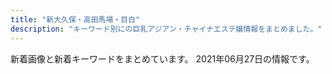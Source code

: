 ```yaml
---
title: "新大久保・高田馬場・目白"
description: "キーワード別にの巨乳アジアン・チャイナエステ嬢情報をまとめました。"
---
```


新着画像と新着キーワードをまとめています。
2021年06月27日の情報です。

<DmmAffiliateIns />
<KeywordTable
  shops={
    [
    {
        "url": "https://est-hana.com/",
        "station": "JR\u5927\u4e45\u4fdd\u99c5\u5317\u53e3",
        "name": "\u82b1",
        "keywords": {
            "\u30c0\u30a4\u30ca\u30de\u30a4\u30c8": 1,
            "C": 39,
            "G": 1,
            "E": 3
        },
        "img_links": [
            "https://est-hana.com/img/material/massap3.jpg",
            "https://est-hana.com/img/girl/thumb/s88_1.jpg",
            "https://est-hana.com/img/girl/main/s86_1.jpg",
            "https://est-hana.com/img/girl/pickup/pickup20191208191053.jpg",
            "https://est-hana.com/img/girl/main/smain197153ce52e0264e81a8a42e5d3c84dd833e.jpg",
            "https://est-hana.com/img/girl/list/slist191ec56c0d5cc68365ea11e2e52a40272d8.jpg",
            "https://est-hana.com/img/material/detailwaku.png",
            "https://est-hana.com/img/material/massap1.jpg",
            "https://est-hana.com/img/girl/thumb/smain1912da4fa2da2e801312734721e1a44d8e19.jpg",
            "https://est-hana.com/img/girl/list/s88_list.jpg",
            "https://est-hana.com/img/girl/list/slist8365230fc40840a020ba3ed47600db4b4a.jpg",
            "https://est-hana.com/img/girl/list/sface8365230fc40840a020ba3ed47600db4b4a.jpg",
            "https://est-hana.com/img/girl/thumb/smain110138adcf1cf026681bfa9a408199a21890.jpg",
            "https://est-hana.com/img/material/systme_t1.png",
            "https://est-hana.com/img/girl/main/s173_1.jpg",
            "https://est-hana.com/img/girl/pickup/pickup20190121202926.jpg",
            "https://est-hana.com/img/material/gm6_rollout.png",
            "https://est-hana.com/img/girl/list/s173_face.jpg",
            "https://est-hana.com/img/material/sys_option.png",
            "https://est-hana.com/img/girl/list/sface201dc74ab8dea78d771771d5fda7bccc989.jpg",
            "https://est-hana.com/img/girl/thumb/smain1891e9ae2d8752cd8b9474ebd62df9909f9b.jpg",
            "https://est-hana.com/img/girl/list/s77_list.jpg",
            "https://est-hana.com/img/material/sys_course1_rev2.png",
            "https://est-hana.com/img/girl/list/s139_face.jpg",
            "https://est-hana.com/img/material/top_t4.png",
            "https://est-hana.com/img/girl/pickup/topgirl20180908131653.png",
            "https://est-hana.com/img/material/top_t2_img_rev2.jpg",
            "https://est-hana.com/img/material/massap2.jpg",
            "https://est-hana.com/img/girl/main/smain1991a8b144d9cbd006fc9dffdf23ad77de07.jpg",
            "https://est-hana.com/img/material/line1.png",
            "https://est-hana.com/img/girl/list/sface189e9ae2d8752cd8b9474ebd62df9909f9b.jpg",
            "https://est-hana.com/img/girl/thumb/smain184249673a0eecbfdaab27d1a016ce6f4281.jpg",
            "https://est-hana.com/img/girl/pickup/topgirl20180308214256.png",
            "https://est-hana.com/img/girl/list/slist189e9ae2d8752cd8b9474ebd62df9909f9b.jpg",
            "https://est-hana.com/img/girl/pickup/pickup20191214162524.jpg",
            "https://est-hana.com/img/material/m6.png",
            "https://est-hana.com/img/girl/main/smain110138adcf1cf026681bfa9a408199a21890.jpg",
            "https://est-hana.com/img/girl/thumb/smain1902e7f2a11706f93c08ab1eb76c57c0a501.jpg",
            "https://est-hana.com/img/girl/list/sface110404ef9fc79e2a0a04d64b621c22a0c77.jpg",
            "https://est-hana.com/img/material/hosi4.png",
            "https://est-hana.com/img/girl/pickup/pickup20190118192257.jpg",
            "https://est-hana.com/img/material/massap6.jpg",
            "https://est-hana.com/img/material/returnbtn.png",
            "https://est-hana.com/img/girl/thumb/s75_1.jpg",
            "https://est-hana.com/img/material/top_twitter.png",
            "https://est-hana.com/img/girl/thumb/smain1901e7f2a11706f93c08ab1eb76c57c0a501.jpg",
            "https://est-hana.com/img/girl/thumb/smain1911ec56c0d5cc68365ea11e2e52a40272d8.jpg",
            "https://est-hana.com/img/material/staff_t1rev1.png",
            "https://est-hana.com/img/girl/list/sface191ec56c0d5cc68365ea11e2e52a40272d8.jpg",
            "https://est-hana.com/img/girl/thumb/smain1931e3a7504f14e2050f14cb6782d72bb46c.jpg",
            "https://est-hana.com/img/girl/pickup/pickup20180830201105.jpg",
            "https://est-hana.com/img/girl/list/slist193a69a1a063a3159e298d18b691542266d.jpg",
            "https://est-hana.com/img/girl/list/sface199a8b144d9cbd006fc9dffdf23ad77de07.jpg",
            "https://est-hana.com/img/girl/list/s77_face.jpg",
            "https://est-hana.com/img/girl/main/smain1911ec56c0d5cc68365ea11e2e52a40272d8.jpg",
            "https://est-hana.com/img/girl/list/slist2012ba9beda1a19f1ba57dcc87485d57321.jpg",
            "https://est-hana.com/img/girl/thumb/s86_1.jpg",
            "https://est-hana.com/img/material/d27.png",
            "https://est-hana.com/img/whatnew/20200401min60.jpg",
            "https://est-hana.com/img/material/gm2_rollout.png",
            "https://est-hana.com/img/girl/pickup/topgirl20140502225842.png",
            "https://est-hana.com/img/girl/thumb/s173_2.jpg",
            "https://est-hana.com/img/girl/pickup/pickup20190528135649.jpg",
            "https://est-hana.com/img/girl/list/s86_face.jpg",
            "https://est-hana.com/img/girl/main/smain2011f76f2060b2832bbbbc9d7dcf4a818dfe.jpg",
            "https://est-hana.com/img/material/top_t3.png",
            "https://est-hana.com/img/girl/thumb/smain1102404ef9fc79e2a0a04d64b621c22a0c77.jpg",
            "https://est-hana.com/img/material/gm3_rollout.png",
            "https://est-hana.com/img/girl/main/smain184149673a0eecbfdaab27d1a016ce6f4281.jpg",
            "https://est-hana.com/img/girl/list/s173_list.jpg",
            "https://est-hana.com/img/girl/list/sface193e3a7504f14e2050f14cb6782d72bb46c.jpg",
            "https://est-hana.com/img/girl/pickup/pickup20180526173711.jpg",
            "https://est-hana.com/img/girl/main/smain1901e7f2a11706f93c08ab1eb76c57c0a501.jpg",
            "https://est-hana.com/img/whatnew/20200401_mask.jpg",
            "https://est-hana.com/img/material/gm4_rollout.png",
            "https://est-hana.com/img/girl/thumb/smain184149673a0eecbfdaab27d1a016ce6f4281.jpg",
            "https://est-hana.com/img/girl/thumb/s173_1.jpg",
            "https://est-hana.com/img/girl/pickup/pickup20190118192153.jpg",
            "https://est-hana.com/img/material/age.png",
            "https://est-hana.com/img/material/click_tel_btn.png",
            "https://est-hana.com/img/girl/list/s163_face.jpg",
            "https://est-hana.com/img/material/gm1_rollout.png",
            "https://est-hana.com/img/girl/list/s180_list.jpg",
            "https://est-hana.com/img/material/w0.png",
            "https://est-hana.com/img/material/staff_t1.png",
            "https://est-hana.com/img/girl/thumb/smain193281777917c863b2cd265723b9cb5a3c32.jpg",
            "https://est-hana.com/img/material/day.png",
            "https://est-hana.com/img/girl/list/slist187110f9d5212fd19d8b8410ec6bff294e6.jpg",
            "https://est-hana.com/img/girl/list/sface187386757ea62d773ca58e2457fc23b8e13.jpg",
            "https://est-hana.com/img/material/accsess_picter2.jpg",
            "https://est-hana.com/img/material/massap7.jpg",
            "https://est-hana.com/img/girl/main/s75_1.jpg",
            "https://est-hana.com/img/girl/list/s180_face.jpg",
            "https://est-hana.com/img/girl/thumb/smain18725b09cd881b1f036f9f4970616c10b474.jpg",
            "https://est-hana.com/img/material/photorenew3.jpg",
            "https://est-hana.com/img/material/sys_etc.png",
            "https://est-hana.com/img/material/sys_course2_rev2.png",
            "https://est-hana.com/img/girl/pickup/pickup20141227182613.jpeg",
            "https://est-hana.com/img/material/photorenew1.jpg",
            "https://est-hana.com/img/girl/list/slist110d5ce8a5906e2cdaf90af47c9395e0dff.jpg",
            "https://est-hana.com/img/girl/thumb/smain1913da4fa2da2e801312734721e1a44d8e19.jpg",
            "https://est-hana.com/img/girl/thumb/smain197153ce52e0264e81a8a42e5d3c84dd833e.jpg",
            "https://est-hana.com/img/girl/list/sface18449673a0eecbfdaab27d1a016ce6f4281.jpg",
            "https://est-hana.com/img/material/staffdetail_t1.png",
            "https://est-hana.com/img/material/photorenew2rev1.jpg",
            "https://est-hana.com/img/girl/thumb/smain1991a8b144d9cbd006fc9dffdf23ad77de07.jpg",
            "https://est-hana.com/img/girl/list/s139_list.jpg",
            "https://est-hana.com/img/girl/pickup/pickup20181218104555.jpg",
            "https://est-hana.com/img/girl/list/slist19053cc33bb85f739f63e84c2ae2c41c2eb.jpg",
            "https://est-hana.com/img/girl/list/s75_list.jpg",
            "https://est-hana.com/img/girl/list/slist199a8b144d9cbd006fc9dffdf23ad77de07.jpg",
            "https://est-hana.com/img/material/sframe2014.png",
            "https://est-hana.com/img/material/massap5.jpg",
            "https://est-hana.com/img/girl/list/s75_face.jpg",
            "https://est-hana.com/img/material/gm5_rollout.png",
            "https://est-hana.com/img/material/massap4.jpg",
            "https://est-hana.com/img/girl/main/smain1931e3a7504f14e2050f14cb6782d72bb46c.jpg",
            "https://est-hana.com/img/girl/list/slist18449673a0eecbfdaab27d1a016ce6f4281.jpg",
            "https://est-hana.com/img/girl/main/s88_1.jpg",
            "https://est-hana.com/img/material/month.png",
            "https://est-hana.com/img/girl/thumb/smain1871110bf62c88dcefca310cdc127f9b11f2.jpg",
            "https://est-hana.com/img/girl/list/slist19753ce52e0264e81a8a42e5d3c84dd833e.jpg",
            "https://est-hana.com/img/material/systme_t2.png",
            "https://est-hana.com/img/material/top_t2.png",
            "https://est-hana.com/img/girl/pickup/topgirl20161016054301.png",
            "https://est-hana.com/img/material/massa_t1.png",
            "https://est-hana.com/img/girl/list/sface190e7f2a11706f93c08ab1eb76c57c0a501.jpg",
            "https://est-hana.com/img/material/photorenew4.jpg",
            "https://est-hana.com/img/material/top_t6.png",
            "https://est-hana.com/img/girl/pickup/topgirl20180526173824.png",
            "https://est-hana.com/img/girl/main/smain1891e9ae2d8752cd8b9474ebd62df9909f9b.jpg",
            "https://est-hana.com/img/girl/thumb/smain2011f76f2060b2832bbbbc9d7dcf4a818dfe.jpg",
            "https://est-hana.com/img/material/photorenew5.jpg",
            "https://est-hana.com/img/material/sys_course3_rev1.png",
            "https://est-hana.com/img/material/topflashimg1.jpg",
            "https://est-hana.com/img/girl/pickup/topgirl20140510202547.png",
            "https://est-hana.com/img/girl/pickup/topgirl20190528141109.png",
            "https://est-hana.com/img/material/infopanel.png",
            "https://est-hana.com/img/girl/pickup/topgirl20141227182718.png",
            "https://est-hana.com/img/whatnew/20200304.jpg",
            "https://est-hana.com/img/girl/thumb/s180_1.jpg",
            "https://est-hana.com/img/girl/list/s163_list.jpg",
            "https://est-hana.com/img/girl/main/smain1871110bf62c88dcefca310cdc127f9b11f2.jpg",
            "https://est-hana.com/img/material/top_t5.png",
            "https://est-hana.com/img/girl/main/s180_1.jpg",
            "https://est-hana.com/img/girl/list/sface19753ce52e0264e81a8a42e5d3c84dd833e.jpg",
            "https://est-hana.com/img/material/accsess_station.png",
            "https://est-hana.com/img/girl/list/s88_face.jpg",
            "https://est-hana.com/img/material/hosi5.png",
            "https://est-hana.com/img/girl/thumb/smain19725e2ed7efe2de621955e09d12295a13ee.jpg",
            "https://est-hana.com/img/girl/list/s86_list.jpg",
            "https://est-hana.com/img/girl/pickup/pickup20190227121102.jpg",
            "https://est-hana.com/img/camp/camp20210601.png"
        ]
    },
    {
        "station": "JR\u9ad8\u7530\u99ac\u5834\u99c5\u65e9\u7a32\u7530\u53e3",
        "img_links": [
            "http://familiar.ests.jp/images/news.png",
            "http://familiar.ests.jp/photos/sites/33/2019/09/2019092318545965.jpg",
            "http://familiar.ests.jp/images/service.jpg",
            "http://familiar.ests.jp/images/staff_bj4s.png",
            "http://familiar.ests.jp/photos/sites/33/2019/09/2019092718554568.jpg",
            "http://familiar.ests.jp/images/bian.jpg",
            "http://familiar.ests.jp/images/s_link.png",
            "http://familiar.ests.jp/images/top.jpg",
            "http://familiar.ests.jp/photos/sites/33/2019/09/2019092718570723.jpg",
            "http://familiar.ests.jp/images/mobile.jpg",
            "http://familiar.ests.jp/photos/sites/33/2020/10/2020101901153954.jpg",
            "http://familiar.ests.jp/images/acc.png",
            "http://familiar.ests.jp/images/staff_bj1s.png",
            "http://familiar.ests.jp/photos/sites/33/2019/07/2019073009094778.jpg",
            "http://familiar.ests.jp/images/nei_bj1.png",
            "http://familiar.ests.jp/photos/sites/33/2020/10/2020101409554799.jpg",
            "http://familiar.ests.jp/images/s_staff.png"
        ],
        "name": "\u99ac\u5834one",
        "url": "http://familiar.ests.jp/",
        "keywords": {
            "86": 1,
            "83": 1,
            "C": 10
        }
    },
    {
        "station": "JR\u9ad8\u7530\u99ac\u5834\u99c5",
        "url": "http://pretty.este.work/",
        "img_links": [
            "http://pretty.este.work/rec2.png",
            "http://pretty.este.work/ayumi.jpg",
            "http://pretty.este.work/tg.jpg",
            "http://pretty.este.work/staff_t.jpg",
            "http://pretty.este.work/interior_t.jpg",
            "http://pretty.este.work/head.jpg",
            "http://pretty.este.work/rec1.png",
            "http://pretty.este.work/int1.png",
            "http://pretty.este.work/sayurin.jpg",
            "http://pretty.este.work/hana.jpg",
            "http://pretty.este.work/1.jpg",
            "http://pretty.este.work/4.jpg",
            "http://pretty.este.work/2.jpg",
            "http://pretty.este.work/up.jpg",
            "http://pretty.este.work/nana.jpg",
            "http://pretty.este.work/sakura.jpg",
            "http://pretty.este.work/news.jpg",
            "http://pretty.este.work/3.jpg"
        ],
        "keywords": {},
        "name": "Pretty \uff5e\u30d7\u30ea\u30c6\u30a3\u30fc\uff5e"
    },
    {
        "url": "https://venus.tyo.ac/",
        "station": "JR\u5927\u4e45\u4fdd\u99c5\u5357\u53e3",
        "keywords": {},
        "img_links": [],
        "name": "Venus -\u30f4\u30a3\u30fc\u30ca\u30b9-"
    },
    {
        "url": "http://p-aroma.work/",
        "station": "JR\u5927\u4e45\u4fdd\u99c5\u5317\u53e3",
        "img_links": [
            "http://p-aroma.work/images/s2.jpg",
            "http://p-aroma.work/images/int2.png",
            "http://p-aroma.work/images/interior_t.png",
            "http://p-aroma.work/img/ayaka1.png",
            "http://p-aroma.work/staff/rina.jpg",
            "http://p-aroma.work/images/s1.png",
            "http://p-aroma.work/images/int1.png",
            "http://p-aroma.work/images/sys.png",
            "http://p-aroma.work/staff/mirai.jpg",
            "http://p-aroma.work/staff/haru.jpg",
            "http://p-aroma.work/images/3.jpg",
            "http://p-aroma.work/images/tel.jpg",
            "http://p-aroma.work/staff/kasumi.jpg",
            "http://p-aroma.work/images/head.jpg",
            "http://p-aroma.work/img/kasumi1.png",
            "http://p-aroma.work/images/news.jpg",
            "http://p-aroma.work/images/s1.jpg",
            "http://p-aroma.work/images/7.jpg",
            "http://p-aroma.work/images/staff_t.png",
            "http://p-aroma.work/img/mirai1.png",
            "http://p-aroma.work/img/haru1.png",
            "http://p-aroma.work/img/rina1.png",
            "http://p-aroma.work/staff/mayu.jpg",
            "http://p-aroma.work/images/mobile.jpg",
            "http://p-aroma.work/images/1.jpg",
            "http://p-aroma.work/img/mayu1.png",
            "http://p-aroma.work/images/4.jpg",
            "http://p-aroma.work/images/6.jpg",
            "http://p-aroma.work/images/2.jpg",
            "http://p-aroma.work/staff/ayaka.jpg"
        ],
        "name": "\u7652\u3057\u306e\u51fa\u4f1a\u3044",
        "keywords": {}
    },
    {
        "url": "http://massage-1.net/",
        "keywords": {},
        "name": "\u697d\u5712",
        "station": "JR\u9ad8\u7530\u99ac\u5834\u99c5\u65e9\u7a32\u7530\u53e3",
        "img_links": [
            "http://massage-1.net/images/top/top_04.jpg",
            "http://massage-1.net/images/staff_image/staf_05a.jpg",
            "http://massage-1.net/images/top/top_05.jpg",
            "http://massage-1.net/images/home/top.jpg",
            "http://massage-1.net/images/top/top_03.jpg",
            "http://massage-1.net/images/top/top_02.jpg",
            "http://massage-1.net/images/top/top_06.jpg",
            "http://massage-1.net/images/top/top_01.jpg",
            "http://massage-1.net/images/page_top.png",
            "http://massage-1.net/images/top/top_08.png"
        ]
    },
    {
        "img_links": [
            "http://tkoi.work/images/head.jpg",
            "http://tkoi.work/sp/images/tel.jpg",
            "http://tkoi.work/images/main_footer.jpg",
            "http://tkoi.work/images/news.png",
            "http://tkoi.work/sp/images/info.png",
            "http://tkoi.work/images/int1.png",
            "http://tkoi.work/sp/images/2.jpg",
            "http://tkoi.work/images/1.jpg",
            "http://tkoi.work/images/sys2.png",
            "http://tkoi.work/images/3.jpg",
            "http://tkoi.work/sp/images/info_t.jpg",
            "http://tkoi.work/sp/images/newsb.png",
            "http://tkoi.work/images/2.jpg",
            "http://tkoi.work/sp/images/footer.png",
            "http://tkoi.work/sp/images/1.jpg",
            "http://tkoi.work/img/mika1.jpg",
            "http://tkoi.work/images/sys1.png",
            "http://tkoi.work/sp/menu/top.jpg",
            "http://tkoi.work/img/riri1.jpg",
            "http://tkoi.work/sp/img/ai1.jpg",
            "http://tkoi.work/images/ta.jpg",
            "http://tkoi.work/sp/images/int2.png",
            "http://tkoi.work/sp/images/interior_t.png",
            "http://tkoi.work/images/s1.png",
            "http://tkoi.work/img/ai1.jpg",
            "http://tkoi.work/images/b3.jpg",
            "http://tkoi.work/sp/menu/staff.jpg",
            "http://tkoi.work/images/mobile.jpg",
            "http://tkoi.work/images/int2.png",
            "http://tkoi.work/sp/images/3.jpg",
            "http://tkoi.work/sp/images/head.jpg",
            "http://tkoi.work/sp/images/ac2.png",
            "http://tkoi.work/sp/images/staff_t.png",
            "http://tkoi.work/sp/images/sys.png",
            "http://tkoi.work/sp/images/4.jpg",
            "http://tkoi.work/images/main_top.jpg",
            "http://tkoi.work/images/staff_t.jpg",
            "http://tkoi.work/sp/img/riri1.jpg",
            "http://tkoi.work/sp/images/rec2.png",
            "http://tkoi.work/images/sm.jpg",
            "http://tkoi.work/sp/img/koko1.jpg",
            "http://tkoi.work/images/b2.jpg",
            "http://tkoi.work/sp/images/rec1.png",
            "http://tkoi.work/images/interior_t.jpg",
            "http://tkoi.work/sp/img/mika1.jpg",
            "http://tkoi.work/images/4.jpg",
            "http://tkoi.work/sp/images/news.jpg",
            "http://tkoi.work/images/b1.jpg",
            "http://tkoi.work/img/koko1.jpg",
            "http://tkoi.work/sp/images/int1.png",
            "http://tkoi.work/sp/images/ac1.jpg"
        ],
        "url": "http://tkoi.work/",
        "station": "JR\u9ad8\u7530\u99ac\u5834\u99c5\u65e9\u7a32\u7530\u53e3",
        "name": "\u604b",
        "keywords": {}
    },
    {
        "keywords": {},
        "img_links": [
            "http://www.kity.work/img/haru1.jpg",
            "http://www.kity.work/images/4.jpg",
            "http://www.kity.work/staff/hiromi.jpg",
            "http://www.kity.work/images/sys.jpg",
            "http://www.kity.work/images/head.jpg",
            "http://www.kity.work/images/s2.jpg",
            "http://www.kity.work/images/tg.jpg",
            "http://www.kity.work/img/nana1.jpg",
            "http://www.kity.work/images/interior_t.jpg",
            "http://www.kity.work/images/s1.jpg",
            "http://www.kity.work/images/6.jpg",
            "http://www.kity.work/images/tel.jpg",
            "http://www.kity.work/images/s1.png",
            "http://www.kity.work/img/erina2.jpg",
            "http://www.kity.work/images/news.jpg",
            "http://www.kity.work/images/int2.jpg",
            "http://www.kity.work/staff/nana.jpg",
            "http://www.kity.work/img/hiromi1.jpg",
            "http://www.kity.work/staff/haru.jpg",
            "http://www.kity.work/images/5.jpg",
            "http://www.kity.work/images/7.jpg",
            "http://www.kity.work/staff/erina.jpg",
            "http://www.kity.work/images/ac2.jpg",
            "http://www.kity.work/img/erina1.jpg",
            "http://www.kity.work/images/int1.jpg",
            "http://www.kity.work/images/staff_t.jpg",
            "http://www.kity.work/images/up.jpg"
        ],
        "name": "\u98a8\u96c5\u5802 \uff5e\u3075\u3046\u304c\u3069\u3046\uff5e",
        "station": "JR\u9ad8\u7530\u99ac\u5834\u99c5\u65e9\u7a32\u7530\u53e3",
        "url": "http://www.kity.work/"
    },
    {
        "url": "https://tsukinohana88.wixsite.com/index",
        "name": "\u6708\u306e\u82b1",
        "station": "JR\u65b0\u5927\u4e45\u4fdd\u99c5",
        "img_links": [
            "https://static.wixstatic.com/media/80a184_fc46eb4762dc45d5aaded3823ed9ff89~mv2.png",
            "https://static.wixstatic.com/media/80a184_f4cca0709e8a42dfbc72e26393934723~mv2.jpg",
            "https://static.wixstatic.com/media/80a184_6f8a99a76cfa4e8cb6871f8cdc4667f5~mv2.png",
            "https://static.wixstatic.com/media/80a184_b70a2c117ac542f79ec2a2014b642be4~mv2.png",
            "https://static.wixstatic.com/media/80a184_37c7b495532e44808fa932ada8728921~mv2.png",
            "https://static.wixstatic.com/media/80a184_d01c61ede293427e90b1ce25be8720c0~mv2.png",
            "https://static.wixstatic.com/media/80a184_60e3e10d71c6473ca82f313fefc49773~mv2.png",
            "https://static.wixstatic.com/media/80a184_ec567299218a41eeb0cb491d6a584398~mv2.png",
            "https://static.wixstatic.com/media/71aabe_7fde48e91203411687f75bf66049b810~mv2.jpg",
            "https://static.wixstatic.com/media/80a184_a8e12af9159e4af2bbd2cf724caf4e6a~mv2.jpeg",
            "https://static.wixstatic.com/media/80a184_685d8785c64448469efbaecd356f0615~mv2.jpg",
            "https://static.wixstatic.com/media/80a184_5208b825bc574a8e8c38cfed61640f7b~mv2.png",
            "https://static.wixstatic.com/media/80a184_9dc0d14b20d54a71a6cb9f57217e8a32~mv2.png",
            "https://static.wixstatic.com/media/80a184_126746405a7f40f191a12f71b777ea41~mv2.png"
        ],
        "keywords": {}
    },
    {
        "img_links": [],
        "station": "JR\u5927\u4e45\u4fdd\u99c5\u5317\u53e3",
        "name": "Rabenda\u30fb\u30e9\u30d9\u30f3\u30c0\u30fc",
        "keywords": {},
        "url": "http://gogonoheya.ies.fun/"
    },
    {
        "keywords": {
            "83": 2,
            "D": 43,
            "87": 16,
            "88": 5,
            "86": 23,
            "85": 5,
            "C": 2,
            "E": 6
        },
        "img_links": [
            "http://familiar.tyo.cm/images/s_link.jpg",
            "http://familiar.tyo.cm/photos/sites/37/2019/03/2019032406115598.jpg",
            "http://familiar.tyo.cm/photos/sites/37/2018/12/2018121903022968.jpg",
            "http://familiar.tyo.cm/images/tel.png",
            "http://familiar.tyo.cm/photos/sites/37/2019/12/2019120502265383.jpg",
            "http://familiar.tyo.cm/photos/sites/37/2019/06/2019060406161857.jpg",
            "http://familiar.tyo.cm/photos/sites/37/2019/06/201906040617136.jpg",
            "http://familiar.tyo.cm/photos/sites/37/2019/09/201909270657496.jpg",
            "http://familiar.tyo.cm/photos/sites/37/2019/12/2019120401355046.jpg",
            "http://familiar.tyo.cm/photos/sites/37/2019/06/2019061502562797.jpg",
            "http://familiar.tyo.cm/photos/sites/37/2019/12/2019120502264671.jpg",
            "http://familiar.tyo.cm/images/1.png",
            "http://familiar.tyo.cm/photos/sites/37/2019/03/2019032406115491.jpg",
            "http://familiar.tyo.cm/images/mobile.jpg",
            "http://familiar.tyo.cm/photos/sites/37/2019/03/2019032406115312.jpg",
            "http://familiar.tyo.cm/photos/sites/37/2019/06/2019061502562798.jpg",
            "http://familiar.tyo.cm/photos/sites/37/2019/06/2019062210030384.jpg",
            "http://familiar.tyo.cm/photos/sites/37/2019/03/2019032406115311.jpg",
            "http://familiar.tyo.cm/photos/sites/37/2019/03/2019032406115440.jpg",
            "http://familiar.tyo.cm/photos/sites/37/2018/12/2018121903013346.jpg",
            "http://familiar.tyo.cm/photos/sites/37/2019/12/201912130833132.jpg",
            "http://familiar.tyo.cm/photos/sites/37/2019/03/2019031806471671.jpg",
            "http://familiar.tyo.cm/images/top.png",
            "http://familiar.tyo.cm/photos/sites/37/2019/11/2019110802115992.jpg",
            "http://familiar.tyo.cm/images/s_staff.jpg",
            "http://familiar.tyo.cm/photos/sites/37/2019/12/2019120401354873.jpg",
            "http://familiar.tyo.cm/photos/sites/37/2019/10/2019100304481325.jpg",
            "http://familiar.tyo.cm/photos/sites/37/2021/05/2021052506592522.jpg",
            "http://familiar.tyo.cm/photos/sites/37/2019/10/2019102408541458.jpg",
            "http://familiar.tyo.cm/photos/sites/37/2021/05/2021052506414738.jpg",
            "http://familiar.tyo.cm/photos/sites/37/2019/10/2019102502193551.jpg",
            "http://familiar.tyo.cm/photos/sites/37/2019/10/2019102502193826.jpg",
            "http://familiar.tyo.cm/photos/sites/37/2019/09/2019090503385014.jpg",
            "http://familiar.tyo.cm/photos/sites/37/2019/03/2019032406115446.jpg",
            "http://familiar.tyo.cm/photos/sites/37/2019/06/2019061502562745.jpg",
            "http://familiar.tyo.cm/images/s_news.jpg",
            "http://familiar.tyo.cm/photos/sites/37/2019/12/2019120401354980.jpg",
            "http://familiar.tyo.cm/photos/sites/37/2019/06/2019060406241084.jpg",
            "http://familiar.tyo.cm/photos/sites/37/2019/03/2019032406115451.jpg",
            "http://familiar.tyo.cm/photos/sites/37/2019/11/2019112902341792.jpg",
            "http://familiar.tyo.cm/photos/sites/37/2019/11/2019112002511160.jpg"
        ],
        "url": "http://familiar.tyo.cm/",
        "station": "JR\u65b0\u5927\u4e45\u4fdd\u99c5",
        "name": "Familiar\u30fb\u30d5\u30a1\u30df\u30ea\u30fc\u30a2"
    },
    {
        "name": "Lovely Heart",
        "station": "JR\u5927\u4e45\u4fdd\u99c5\u5317\u53e3",
        "keywords": {
            "C": 38
        },
        "url": "http://aes-salon.com/",
        "img_links": [
            "http://aes-salon.com/scdl/staff/10621.jpg",
            "http://aes-salon.com/img/access/road2.jpg",
            "http://aes-salon.com/scdl/staff/10412.jpg",
            "http://aes-salon.com/scdl/staff/10631mb.jpg",
            "http://aes-salon.com/img/ttl_staff.png",
            "http://aes-salon.com/scdl/staff/10092.jpg",
            "http://aes-salon.com/scdl/staff/10691.jpg",
            "http://aes-salon.com/scdl/staff/10411.jpg",
            "http://aes-salon.com/img/ttl_mobile.jpg",
            "http://aes-salon.com/img/access/road3.jpg",
            "http://aes-salon.com/img/access/roaddm.png",
            "http://aes-salon.com/scdl/staff/10291mb.jpg",
            "http://aes-salon.com/scdl/staff/10661.jpg",
            "http://aes-salon.com/scdl/staff/10563.jpg",
            "http://aes-salon.com/scdl/staff/10641mb.jpg",
            "http://aes-salon.com/pic/head.jpg",
            "http://aes-salon.com/scdl/staff/10341mb.jpg",
            "http://aes-salon.com/scdl/staff/10091.jpg",
            "http://aes-salon.com/scdl/staff/10511mb.jpg",
            "http://aes-salon.com/scdl/staff/10471.jpg",
            "http://aes-salon.com/img/access/road4.jpg",
            "http://aes-salon.com/scdl/staff/10731.jpg",
            "http://aes-salon.com/scdl/staff/10651mb.jpg",
            "http://aes-salon.com/scdl/staff/10694.jpg",
            "http://aes-salon.com/scdl/staff/10661mb.jpg",
            "http://aes-salon.com/img/ttl_bekan.jpg",
            "http://aes-salon.com/scdl/staff/10461.jpg",
            "http://aes-salon.com/scdl/staff/10351mb.jpg",
            "http://aes-salon.com/scdl/staff/10671mb.jpg",
            "http://aes-salon.com/img/ttl_attbnr.jpg",
            "http://aes-salon.com/scdl/staff/10562.jpg",
            "http://aes-salon.com/scdl/staff/10441.jpg",
            "http://aes-salon.com/scdl/staff/10462.jpg",
            "http://aes-salon.com/scdl/staff/10591mb.jpg",
            "http://aes-salon.com/scdl/staff/10091mb.jpg",
            "http://aes-salon.com/scdl/staff/10461mb.jpg",
            "http://aes-salon.com/scdl/staff/10571.jpg",
            "http://aes-salon.com/scdl/staff/10342.jpg",
            "http://aes-salon.com/scdl/staff/10561mb.jpg",
            "http://aes-salon.com/scdl/staff/10292.jpg",
            "http://aes-salon.com/scdl/staff/10693.jpg",
            "http://aes-salon.com/scdl/staff/10641.jpg",
            "http://aes-salon.com/img/system/campaign.jpg",
            "http://aes-salon.com/scdl/staff/10291.jpg",
            "http://aes-salon.com/img/ttl_att.png",
            "http://aes-salon.com/scdl/staff/10081mb.jpg",
            "http://aes-salon.com/scdl/staff/10411mb.jpg",
            "http://aes-salon.com/scdl/staff/10081.jpg",
            "http://aes-salon.com/i/files/homeimg.jpg",
            "http://aes-salon.com/scdl/staff/10721mb.jpg",
            "http://aes-salon.com/scdl/staff/10721.jpg",
            "http://aes-salon.com/scdl/staff/10591.jpg",
            "http://aes-salon.com/scdl/staff/10471mb.jpg",
            "http://aes-salon.com/scdl/staff/10341.jpg",
            "http://aes-salon.com/scdl/staff/10083.jpg",
            "http://aes-salon.com/scdl/staff/10561.jpg",
            "http://aes-salon.com/scdl/staff/10701mb.jpg",
            "http://aes-salon.com/scdl/staff/10592.jpg",
            "http://aes-salon.com/scdl/staff/10571mb.jpg",
            "http://aes-salon.com/scdl/staff/10602.jpg",
            "http://aes-salon.com/scdl/staff/10441mb.jpg",
            "http://aes-salon.com/scdl/staff/10082.jpg",
            "http://aes-salon.com/img/access/road1.jpg",
            "http://aes-salon.com/scdl/staff/10671.jpg",
            "http://aes-salon.com/scdl/staff/10631.jpg",
            "http://aes-salon.com/pic/top2.jpg",
            "http://aes-salon.com/scdl/staff/10711.jpg",
            "http://aes-salon.com/scdl/staff/10731mb.jpg",
            "http://aes-salon.com/scdl/staff/10121.jpg",
            "http://aes-salon.com/scdl/staff/10601mb.jpg",
            "http://aes-salon.com/scdl/staff/10122.jpg",
            "http://aes-salon.com/scdl/staff/10651.jpg",
            "http://aes-salon.com/scdl/staff/10472.jpg",
            "http://aes-salon.com/scdl/staff/10501.jpg",
            "http://aes-salon.com/scdl/staff/10502.jpg",
            "http://aes-salon.com/scdl/staff/10511.jpg",
            "http://aes-salon.com/scdl/staff/10601.jpg",
            "http://aes-salon.com/scdl/staff/10692.jpg",
            "http://aes-salon.com/scdl/staff/10121mb.jpg",
            "http://aes-salon.com/scdl/staff/10691mb.jpg",
            "http://aes-salon.com/pic/top1.jpg",
            "http://aes-salon.com/scdl/staff/10711mb.jpg",
            "http://aes-salon.com/scdl/staff/10621mb.jpg",
            "http://aes-salon.com/scdl/staff/10501mb.jpg",
            "http://aes-salon.com/img/ttl_sister.png",
            "http://aes-salon.com/scdl/staff/10351.jpg",
            "http://aes-salon.com/img/ttl_nouka.jpg",
            "http://aes-salon.com/scdl/staff/10701.jpg"
        ]
    },
    {
        "station": "JR\u9ad8\u7530\u99ac\u5834\u99c5\u6771\u53e3",
        "keywords": {},
        "url": "http://esthe.top/",
        "img_links": [
            "http://esthe.top/images/an_2_06.jpg",
            "http://esthe.top/images/room_images/index-01.jpg",
            "http://esthe.top/images/room_images/gallery-06.jpg",
            "http://esthe.top/images/demo/slider/tooltips/slide5.png",
            "http://esthe.top/images/demo/slider/tooltips/slide2.png",
            "http://esthe.top/images/acs_ima/access-02.jpg",
            "http://esthe.top/images/staff_images/staff_09a.jpg",
            "http://esthe.top/images/staff_images/staff_010b.jpg",
            "http://esthe.top/images/acs_ima/access-04.jpg",
            "http://esthe.top/images/demo/slider/images/slide2.png",
            "http://esthe.top/images/demo/slider/images/slide5.png",
            "http://esthe.top/images/Bottom_02.jpg",
            "http://esthe.top/images/staff_images/staff_012a.jpg",
            "http://esthe.top/images/an_1_05.jpg",
            "http://esthe.top/images/staff_images/staff_014a.jpg",
            "http://esthe.top/images/QRcode.jpg",
            "http://esthe.top/images/staff_images/staff_04a.jpg",
            "http://esthe.top/images/an_1_06.jpg",
            "http://esthe.top/images/staff_images/staff_04b.jpg",
            "http://esthe.top/images/acs_ima/access-03.jpg",
            "http://esthe.top/images/an_2_05.jpg",
            "http://esthe.top/images/demo/slider/images/slide1.png",
            "http://esthe.top/images/staff_images/staff_01a.jpg",
            "http://esthe.top/images/staff_images/staff_07b.jpg",
            "http://esthe.top/images/an_2_03.jpg",
            "http://esthe.top/images/demo/slider/images/slide3.png",
            "http://esthe.top/images/acs_ima/access-01.jpg",
            "http://esthe.top/images/room_images/gallery-05.jpg",
            "http://esthe.top/images/staff_images/staff_01b.jpg",
            "http://esthe.top/images/room_images/index-02.jpg",
            "http://esthe.top/images/an_2_02.jpg",
            "http://esthe.top/images/demo/slider/tooltips/slide3.png",
            "http://esthe.top/images/staff_images/staff_010a.jpg",
            "http://esthe.top/images/room_images/gallery-02.jpg",
            "http://esthe.top/images/an_2_07.jpg",
            "http://esthe.top/images/staff_images/staff_09b.jpg",
            "http://esthe.top/images/demo/slider/tooltips/slide4.png",
            "http://esthe.top/images/an_2_04.jpg",
            "http://esthe.top/images/staff_images/staff_07a.jpg",
            "http://esthe.top/images/staff_images/staff_013a.jpg",
            "http://esthe.top/images/an_1_07.jpg",
            "http://esthe.top/images/room_images/gallery-04.jpg",
            "http://esthe.top/images/demo/slider/tooltips/slide1.png",
            "http://esthe.top/images/an_1_03.jpg",
            "http://esthe.top/images/an_1_02.jpg",
            "http://esthe.top/images/index_02.jpg",
            "http://esthe.top/images/room_images/gallery-01.jpg",
            "http://esthe.top/images/an_1_04.jpg",
            "http://esthe.top/images/demo/slider/images/slide4.png",
            "http://esthe.top/images/Bottom_01.jpg",
            "http://esthe.top/images/room_images/gallery-03.jpg"
        ],
        "name": "RAN\uff5e\u30e9\u30f3\uff5e"
    },
    {
        "img_links": [
            "http://www.y-rlx.site/images/info_09.jpg",
            "http://www.y-rlx.site/images/index_08.jpg",
            "http://www.y-rlx.site/images/index_01.jpg",
            "http://www.y-rlx.site/images/index_09.jpg",
            "http://www.y-rlx.site/images/index_18.jpg",
            "http://www.y-rlx.site/images/index_05.jpg",
            "http://www.y-rlx.site/images/index_07.jpg",
            "http://www.y-rlx.site/images/staff_09.jpg",
            "http://www.y-rlx.site/images/index_11.jpg",
            "http://www.y-rlx.site/girl/03.jpg",
            "http://www.y-rlx.site/images/index_06.jpg",
            "http://www.y-rlx.site/images/card.jpg",
            "http://www.y-rlx.site/images/rec_09.jpg",
            "http://www.y-rlx.site/images/index_15.jpg",
            "http://www.y-rlx.site/images/index_13.jpg",
            "http://www.y-rlx.site/images/upload/thumb/7555ce96672677f4.jpg",
            "http://www.y-rlx.site/images/upload/thumb/d36e2b351f872c4a.jpg",
            "http://y-rlx.site/images/index_07.jpg",
            "http://www.y-rlx.site/girl/02.jpg",
            "http://www.y-rlx.site/images/info.jpg",
            "http://www.y-rlx.site/images/upload/thumb/22943222540dae02.jpg",
            "http://www.y-rlx.site/images/upload/thumb/6f5c8adf73ecadc0.jpg",
            "http://y-rlx.site/images/index_04.jpg",
            "http://www.y-rlx.site/girl/05.jpg",
            "http://www.y-rlx.site/images/index_19.jpg",
            "http://www.y-rlx.site/images/index_03.jpg",
            "http://www.y-rlx.site/images/index_02.jpg",
            "http://www.y-rlx.site/images/upload/thumb/e95087fc68743943.jpg",
            "http://www.y-rlx.site/girl/04.jpg",
            "http://www.y-rlx.site/images/index_20.jpg",
            "http://www.y-rlx.site/images/upload/thumb/014d074e9b93e9d3.jpg",
            "http://www.y-rlx.site/images/upload/thumb/8094444931bf183e.jpg",
            "http://www.y-rlx.site/images/rec.jpg",
            "http://www.y-rlx.site/images/index_10.jpg",
            "http://www.y-rlx.site/images/upload/thumb/296a422030195eea.jpg",
            "http://www.y-rlx.site/images/index_04.jpg",
            "http://www.y-rlx.site/girl/01.jpg"
        ],
        "name": "\u60a0\u30a8\u30b9\u30c6",
        "station": "JR\u9ad8\u7530\u99ac\u5834\u99c5\u65e9\u7a32\u7530\u53e3",
        "url": "http://www.y-rlx.site/",
        "keywords": {
            "88": 3,
            "C": 7,
            "87": 4,
            "89": 1,
            "D": 1
        }
    },
    {
        "name": "Lui\uff5e\u30eb\u30a4\uff5e",
        "keywords": {},
        "station": "\u65b0\u5927\u4e45\u4fdd\u99c5",
        "img_links": [
            "http://www.e-candy.work/images/news.jpg",
            "http://www.e-candy.work/images/7.jpg",
            "http://www.e-candy.work/images/6.jpg",
            "http://www.e-candy.work/images/5.jpg",
            "http://www.e-candy.work/images/4.jpg",
            "http://www.e-candy.work/images/int1.png",
            "http://www.e-candy.work/images/1.jpg",
            "http://www.e-candy.work/images/tel.jpg",
            "http://www.e-candy.work/images/staff_t.png",
            "http://www.e-candy.work/images/12.jpg",
            "http://www.e-candy.work/img/hana1.jpg",
            "http://www.e-candy.work/img/rina1.jpg",
            "http://www.e-candy.work/images/mobile.jpg",
            "http://www.e-candy.work/img/aya1.jpg",
            "http://www.e-candy.work/images/newface.png",
            "http://www.e-candy.work/images/s1.png",
            "http://www.e-candy.work/img/nami1.jpg",
            "http://www.e-candy.work/img/yui1.jpg",
            "http://www.e-candy.work/img/ai1.jpg",
            "http://www.e-candy.work/images/head.jpg",
            "http://www.e-candy.work/images/10.jpg",
            "http://www.e-candy.work/images/sys3.png",
            "http://www.e-candy.work/images/info.png",
            "http://www.e-candy.work/images/sys1.jpg",
            "http://www.e-candy.work/img/haruka1.jpg",
            "http://www.e-candy.work/img/risa1.jpg",
            "http://www.e-candy.work/images/9.jpg",
            "http://www.e-candy.work/img/nana1.jpg",
            "http://www.e-candy.work/img/miki1.jpg",
            "http://www.e-candy.work/images/sys2.jpg",
            "http://www.e-candy.work/images/11.jpg",
            "http://www.e-candy.work/images/8.jpg",
            "http://www.e-candy.work/img/mimi1.jpg",
            "http://www.e-candy.work/images/int2.png",
            "http://www.e-candy.work/images/3.jpg",
            "http://www.e-candy.work/images/interior_t.png"
        ],
        "url": "http://www.e-candy.work/"
    },
    {
        "img_links": [
            "http://aes-treat.com/scdl/staff/11121mb.jpg",
            "http://aes-treat.com/scdl/staff/11041mb.jpg",
            "http://aes-treat.com/scdl/staff/11101mb.jpg",
            "http://aes-treat.com/scdl/staff/10891mb.jpg",
            "http://aes-treat.com/scdl/staff/11151mb.jpg",
            "http://aes-treat.com/scdl/staff/11081.jpg",
            "http://aes-treat.com/scdl/staff/11101.jpg",
            "http://aes-treat.com/scdl/staff/10841mb.jpg",
            "http://aes-treat.com/scdl/staff/10841.jpg",
            "http://aes-treat.com/pic/head.jpg",
            "http://aes-treat.com/scdl/staff/10861mb.jpg",
            "http://aes-treat.com/scdl/staff/10811mb.jpg",
            "http://aes-treat.com/scdl/staff/10981mb.jpg",
            "http://aes-treat.com/scdl/staff/11241.jpg",
            "http://aes-treat.com/scdl/staff/11091.jpg",
            "http://aes-treat.com/scdl/staff/11051.jpg",
            "http://aes-treat.com/scdl/staff/10721.jpg",
            "http://aes-treat.com/scdl/staff/10861.jpg",
            "http://aes-treat.com/scdl/staff/10681.jpg",
            "http://aes-treat.com/scdl/staff/11231.jpg",
            "http://aes-treat.com/scdl/staff/10971.jpg",
            "http://aes-treat.com/scdl/staff/10972.jpg",
            "http://aes-treat.com/scdl/staff/10681mb.jpg",
            "http://aes-treat.com/scdl/staff/11091mb.jpg",
            "http://aes-treat.com/scdl/staff/11051mb.jpg",
            "http://aes-treat.com/scdl/staff/11131.jpg",
            "http://aes-treat.com/pic/top2.jpg",
            "http://aes-treat.com/img/ttl_staff.png",
            "http://aes-treat.com/scdl/staff/10901.jpg",
            "http://aes-treat.com/img/ttl_mobile.jpg",
            "http://aes-treat.com/scdl/staff/10721mb.jpg",
            "http://aes-treat.com/scdl/staff/11211.jpg",
            "http://aes-treat.com/scdl/staff/11151.jpg",
            "http://aes-treat.com/img/ttl_nouka.jpg",
            "http://aes-treat.com/scdl/staff/11201.jpg",
            "http://aes-treat.com/scdl/staff/10981.jpg",
            "http://aes-treat.com/scdl/staff/10971mb.jpg",
            "http://aes-treat.com/scdl/staff/11111.jpg",
            "http://aes-treat.com/img/ttl_att.png",
            "http://aes-treat.com/scdl/staff/10651.jpg",
            "http://aes-treat.com/scdl/staff/11201mb.jpg",
            "http://aes-treat.com/scdl/staff/10171mb.jpg",
            "http://aes-treat.com/scdl/staff/11121.jpg",
            "http://aes-treat.com/scdl/staff/10901mb.jpg",
            "http://aes-treat.com/scdl/staff/11241mb.jpg",
            "http://aes-treat.com/scdl/staff/10651mb.jpg",
            "http://aes-treat.com/pic/top1.jpg",
            "http://aes-treat.com/scdl/staff/11231mb.jpg",
            "http://aes-treat.com/scdl/staff/11211mb.jpg",
            "http://aes-treat.com/scdl/staff/11041.jpg",
            "http://aes-treat.com/scdl/staff/11161.jpg",
            "http://aes-treat.com/scdl/staff/10891.jpg",
            "http://aes-treat.com/img/ttl_sister.png",
            "http://aes-treat.com/img/ttl_attbnr.jpg",
            "http://aes-treat.com/scdl/staff/11162.jpg",
            "http://aes-treat.com/scdl/staff/10941.jpg",
            "http://aes-treat.com/scdl/staff/10941mb.jpg",
            "http://aes-treat.com/scdl/staff/10902.jpg",
            "http://aes-treat.com/img/system/campaign.jpg",
            "http://aes-treat.com/scdl/staff/11081mb.jpg",
            "http://aes-treat.com/scdl/staff/11191.jpg",
            "http://aes-treat.com/scdl/staff/11161mb.jpg",
            "http://aes-treat.com/scdl/staff/10842.jpg",
            "http://aes-treat.com/scdl/staff/10811.jpg",
            "http://aes-treat.com/scdl/staff/10771mb.jpg",
            "http://aes-treat.com/scdl/staff/11111mb.jpg",
            "http://aes-treat.com/scdl/staff/10171.jpg",
            "http://aes-treat.com/scdl/staff/10771.jpg",
            "http://aes-treat.com/i/files/homeimg.jpg",
            "http://aes-treat.com/scdl/staff/11191mb.jpg",
            "http://aes-treat.com/scdl/staff/11131mb.jpg"
        ],
        "keywords": {
            "C": 39
        },
        "url": "http://aes-treat.com/",
        "station": "JR\u5927\u4e45\u4fdd\u99c5\u5317\u53e3",
        "name": "Lovely Heart \u5927\u4e45\u4fdd\u5225\u9928"
    },
    {
        "img_links": [
            "http://www.aromaonly1.com/images/index_18.jpg",
            "http://www.aromaonly1.com/uploads/b43afdf6c0db7020b472f89b05664984.jpg",
            "http://www.aromaonly1.com/uploads/2f5941103973429d3981087968a845a3.jpg",
            "http://www.aromaonly1.com/images/index_21.jpg",
            "http://www.aromaonly1.com/images/aromaonly1_468x60.png",
            "http://www.aromaonly1.com/images/girls_10.jpg",
            "http://www.aromaonly1.com/uploads/015cba9c432d730d26583fe998534fa6.jpg",
            "http://www.aromaonly1.com/images/index_19.jpg",
            "http://www.aromaonly1.com/images/service_10.jpg",
            "http://www.aromaonly1.com/images/index_08.jpg",
            "http://www.aromaonly1.com/images/index_16.jpg",
            "http://www.aromaonly1.com/uploads/ac75f516de3602f2ed5de1d9e2383a35.jpg",
            "http://www.aromaonly1.com/uploads/e01fa669285bc99ba782abfd90a08bb2.jpg",
            "http://www.aromaonly1.com/images/index_04.jpg",
            "http://www.aromaonly1.com/uploads/0d74a4af5e268e3562daa56048c13906.jpg",
            "http://www.aromaonly1.com/uploads/39a20c0f1405de5aa73fad53492e41be.jpg",
            "http://www.aromaonly1.com/images/index_01.jpg",
            "http://www.aromaonly1.com/images/index_15.jpg",
            "http://www.aromaonly1.com/images/interior_10.jpg",
            "http://www.aromaonly1.com/uploads/3e6ede4dd71b9611bfc0fc01fff82057.jpg",
            "http://www.aromaonly1.com/images/index_11.jpg",
            "http://www.aromaonly1.com/uploads/56e94a67d1aa4ea89d5f2064a387ab96.jpg",
            "http://www.aromaonly1.com/images/index_06.jpg",
            "http://www.aromaonly1.com/images/index_07.jpg",
            "http://www.aromaonly1.com/uploads/c24b4a66b959c50d941c227e2167e47a.jpg",
            "http://www.aromaonly1.com/images/index_20.jpg",
            "http://www.aromaonly1.com/uploads/5f4083d49285cbe64774b1bd70e86150.jpg",
            "http://www.aromaonly1.com/images/index_03.jpg",
            "http://www.aromaonly1.com/images/fanhui.png",
            "http://www.aromaonly1.com/images/service_11.jpg",
            "http://www.aromaonly1.com/images/index_17.jpg",
            "http://www.aromaonly1.com/images/index_05.jpg",
            "http://www.aromaonly1.com/images/index_12.jpg",
            "http://www.aromaonly1.com/images/index_14.jpg",
            "http://www.aromaonly1.com/uploads/66dc68de1f9c001b6f15d52303314efc.jpg",
            "http://www.aromaonly1.com/images/link_10.jpg",
            "http://www.aromaonly1.com/images/index_02.jpg",
            "http://www.aromaonly1.com/uploads/8e9e8b4d89b256773f17dff61368328c.jpg",
            "http://www.aromaonly1.com/my_work/images/pic1.png",
            "http://www.aromaonly1.com/uploads/18799c1985ca7d1cd026808323ec51c2.jpg"
        ],
        "station": "JR\u9ad8\u7530\u99ac\u5834\u99c5",
        "keywords": {
            "86": 4,
            "E": 2,
            "D": 2,
            "88": 3,
            "C": 3
        },
        "url": "http://www.aromaonly1.com/",
        "name": "NEW ONLY ONE"
    },
    {
        "keywords": {},
        "url": "http://www.china-es.info/",
        "img_links": [
            "http://www.china-es.info/images/sys1.jpg",
            "http://www.china-es.info/images/head.jpg",
            "http://www.china-es.info/img/ringo1.jpg",
            "http://www.china-es.info/img/nana2.jpg",
            "http://www.china-es.info/images/sys3.jpg",
            "http://www.china-es.info/images/int4.jpg",
            "http://www.china-es.info/images/int3.jpg",
            "http://www.china-es.info/images/news.jpg",
            "http://www.china-es.info/images/top.jpg",
            "http://www.china-es.info/images/menu/top.jpg",
            "http://www.china-es.info/images/int1.jpg",
            "http://www.china-es.info/images/mobile.jpg",
            "http://www.china-es.info/images/int2.jpg",
            "http://www.china-es.info/images/rec2.jpg",
            "http://www.china-es.info/images/rec1.jpg",
            "http://www.china-es.info/images/staff_t.jpg",
            "http://www.china-es.info/images/menu/interior.jpg",
            "http://www.china-es.info/img/nana1.jpg",
            "http://www.china-es.info/img/hibiki1.jpg",
            "http://www.china-es.info/images/menu/staff.jpg",
            "http://www.china-es.info/images/interior_t.jpg",
            "http://www.china-es.info/images/sys2.jpg"
        ],
        "station": "JR\u9ad8\u7530\u99ac\u5834\u99c5\u65e9\u7a32\u7530\u53e3",
        "name": "Honey At Home \u30cf\u30cb\u30fc\u30a2\u30c3\u30c8\u30db\u30fc\u30e0"
    },
    {
        "name": "\u6c34\u8272-\u30df\u30ba\u30a4\u30ed-",
        "station": "JR\u5927\u4e45\u4fdd\u99c5\u5317\u53e3",
        "img_links": [
            "http://kobo.mssg.jp/images/staff_8.jpg",
            "http://kobo.mssg.jp/images/staff_10a.jpg",
            "http://kobo.mssg.jp/images/staff_5.jpg",
            "http://kobo.mssg.jp/layer/images/top/top_01.jpg",
            "http://kobo.mssg.jp/images/top1.jpg",
            "http://kobo.mssg.jp/images/staff_8a.jpg",
            "http://kobo.mssg.jp/images/staff_9b.jpg",
            "http://kobo.mssg.jp/layer/images/top/top_04.jpg",
            "http://kobo.mssg.jp/layer/images/top/top_05.jpg",
            "http://kobo.mssg.jp/layer/images/top/top_06.jpg",
            "http://kobo.mssg.jp/layer/images/top/top_08.png",
            "http://kobo.mssg.jp/images/top2.jpg",
            "http://kobo.mssg.jp/images/info.png",
            "http://kobo.mssg.jp/layer/images/top.jpg",
            "http://kobo.mssg.jp/images/staff_2b.jpg",
            "http://kobo.mssg.jp/layer/images/top/top_03.jpg",
            "http://kobo.mssg.jp/images/staff_4.jpg",
            "http://kobo.mssg.jp/images/wenzi-staff.png",
            "http://kobo.mssg.jp/images/staff_bj1.png",
            "http://kobo.mssg.jp/images/staff_bj4.png",
            "http://kobo.mssg.jp/layer/images/top/top_02.jpg",
            "http://kobo.mssg.jp/images/staff_9a.jpg",
            "http://kobo.mssg.jp/images/1.jpg",
            "http://kobo.mssg.jp/images/staff_2a.jpg",
            "http://kobo.mssg.jp/images/s_info.png"
        ],
        "keywords": {},
        "url": "http://kobo.mssg.jp/"
    },
    {
        "url": "http://www.enchuen.com/",
        "img_links": [
            "http://www.enchuen.com/images/h2_alltherapist.png",
            "http://www.enchuen.com/images/tel_header.png",
            "http://www.enchuen.com/images/tw_footer.png",
            "http://www.enchuen.com/images/interior03_s.jpg",
            "http://www.enchuen.com/images/h2_linkban.png",
            "http://www.enchuen.com/images/img_slider01.png",
            "http://www.enchuen.com/images/h2_twitter.png",
            "http://www.enchuen.com/images/img_service06.png",
            "http://www.enchuen.com/images/img_service05.png",
            "http://www.enchuen.com/images/btn_gnavi06_no.png",
            "http://www.enchuen.com/images/h2_instagam.png",
            "http://www.enchuen.com/images/interior02.jpg",
            "http://www.enchuen.com/images/h2_information.png",
            "http://www.enchuen.com/images/img_service01.png",
            "http://www.enchuen.com/images/therapist_yona_s.jpg",
            "http://www.enchuen.com/images/h2_qa.png",
            "http://www.enchuen.com/images/therapist_yona.jpg",
            "http://www.enchuen.com/images/h2_alliancegide2.png",
            "http://www.enchuen.com/images/icon_eng.png",
            "http://www.enchuen.com/images/img_slider03.png",
            "http://www.enchuen.com/images/top_slider6.jpg",
            "http://www.enchuen.com/images/h2_link01.png",
            "http://www.enchuen.com/images/h2_alliancegide.png",
            "http://www.enchuen.com/images/therapist_noa_s.jpg",
            "http://www.enchuen.com/images/interior03.jpg",
            "http://www.enchuen.com/images/img_service03.png",
            "http://www.enchuen.com/images/btn_gnavi02_no.png",
            "http://www.enchuen.com/images/interior01_s.jpg",
            "http://www.enchuen.com/images/interior04_s.jpg",
            "http://www.enchuen.com/images/btn_gnavi05_no.png",
            "http://www.enchuen.com/images/top_slider2.jpg",
            "http://www.enchuen.com/images/pagetop.png",
            "http://www.enchuen.com/images/img_comimgsoon.jpg",
            "http://www.enchuen.com/images/a_qa.png",
            "http://www.enchuen.com/images/btn_gnavi04_no.png",
            "http://www.enchuen.com/images/img_service04.png",
            "http://www.enchuen.com/images/ban-tel.png",
            "http://www.enchuen.com/images/interior02_s.jpg",
            "http://www.enchuen.com/images/img_slider02.png",
            "http://www.enchuen.com/images/btn_gnavi01_no.png",
            "http://www.enchuen.com/images/q_qa.png",
            "http://www.enchuen.com/images/interior04.jpg",
            "http://www.enchuen.com/images/img_service07.png",
            "http://www.enchuen.com/images/icon_chi.png",
            "http://www.enchuen.com/images/mess_footer.png",
            "http://www.enchuen.com/images/top_slider5.jpg",
            "http://www.enchuen.com/images/ins_header.png",
            "http://www.enchuen.com/images/top_slider4.jpg",
            "http://www.enchuen.com/images/top_slider3.jpg",
            "http://www.enchuen.com/images/ins_footer.png",
            "http://www.enchuen.com/images/therapist_kaori_s.jpg",
            "http://www.enchuen.com/images/img_aromaoil.png",
            "http://www.enchuen.com/images/interior01.jpg",
            "http://www.enchuen.com/images/therapist_noa.jpg",
            "http://www.enchuen.com/images/mail_header.png",
            "http://www.enchuen.com/images/therapist_yume_s.jpg",
            "http://www.enchuen.com/images/therapist_kaori.jpg",
            "http://www.enchuen.com/images/therapist_yume.jpg",
            "http://www.enchuen.com/images/h2_servicecontents.png",
            "http://www.enchuen.com/images/h2_contact.png",
            "http://www.enchuen.com/images/top_slider1.jpg",
            "http://www.enchuen.com/images/btn_gnavi03_no.png",
            "http://www.enchuen.com/images/img_service02.png",
            "http://www.enchuen.com/images/tw_header.png"
        ],
        "station": "JR\u65b0\u5927\u4e45\u4fdd\u99c5",
        "keywords": {
            "C": 4
        },
        "name": "\u7e01\u4e2d\u7e01\uff5e\u3048\u3093\u3061\u3085\u3046\u3048\u3093\uff5e"
    },
    {
        "station": "JR\u65b0\u5927\u4e45\u4fdd\u99c5",
        "url": "http://www.harunoyume.com/",
        "name": "\u6625\u306e\u5922",
        "keywords": {},
        "img_links": [
            "http://www.harunoyume.com/images/discount.jpg",
            "http://www.harunoyume.com/images/covergirl.jpg",
            "http://www.harunoyume.com/images/service-image.jpg",
            "http://www.harunoyume.com/images/campaign.jpg"
        ]
    },
    {
        "name": "COCORO",
        "img_links": [
            "https://www.cocoro556.in/img/material/p2_t2_subt5_m1.png",
            "https://www.cocoro556.in/img/material/p6_t3_subt1.png",
            "https://www.cocoro556.in/img/material/pageheaderimg1.jpg",
            "https://www.cocoro556.in/img/girl/main/smain1541a1f8e548a2959236fdd0e7abcde80ac7.jpg",
            "https://www.cocoro556.in/img/material/top_t2.png",
            "https://www.cocoro556.in/img/girl/thumb/smain1462f806d031a1244ccfaa8b4d307f6ef6d7.jpg",
            "https://www.cocoro556.in/img/material/gm3_rollover.png",
            "https://www.cocoro556.in/img/girl/thumb/smain16636b52cc464ee28ef5cf18bb2b1e5be8c2.jpg",
            "https://www.cocoro556.in/img/material/mobilesite.png",
            "https://www.cocoro556.in/img/material/photost4rev1.png",
            "https://www.cocoro556.in/img/material/gm5_rollout.png",
            "https://www.cocoro556.in/img/girl/thumb/smain1672d805234c8fbb465b0ed26b0a1e25b455.jpg",
            "https://www.cocoro556.in/img/material/pd_st3.png",
            "https://www.cocoro556.in/img/girl/thumb/smain1461f806d031a1244ccfaa8b4d307f6ef6d7.jpg",
            "https://www.cocoro556.in/img/material/p2_t2_subt4.png",
            "https://www.cocoro556.in/img/girl/main/smain164135ee9e4407f412c3d2708030a189f1c0.jpg",
            "https://www.cocoro556.in/img/girl/thumb/smain1422b75436b0012f83588e08b8d8eb48c8c2.jpg",
            "https://www.cocoro556.in/img/girl/thumb/smain1491773ceed1a7cd35919e9c6866285fb943.jpg",
            "https://www.cocoro556.in/img/girl/list/slist146f806d031a1244ccfaa8b4d307f6ef6d7.jpg",
            "https://www.cocoro556.in/img/girl/thumb/smain1673d805234c8fbb465b0ed26b0a1e25b455.jpg",
            "https://www.cocoro556.in/img/girl/list/slist154a1f8e548a2959236fdd0e7abcde80ac7.jpg",
            "https://www.cocoro556.in/img/girl/list/slist16435ee9e4407f412c3d2708030a189f1c0.jpg",
            "https://www.cocoro556.in/img/material/p2_t2.png",
            "https://www.cocoro556.in/img/material/gm5_rollover.png",
            "https://www.cocoro556.in/img/material/photost3rev1.png",
            "https://www.cocoro556.in/img/girl/thumb/smain16626b52cc464ee28ef5cf18bb2b1e5be8c2.jpg",
            "https://www.cocoro556.in/img/girl/thumb/smain1543ab2e0ee9f9fde8103e9fe80e33b07761.jpg",
            "https://www.cocoro556.in/img/girl/list/slist167f0b4414b94d2c934624a47b21815ef54.jpg",
            "https://www.cocoro556.in/img/material/p5_t1.png",
            "https://www.cocoro556.in/img/material/pd_st2.png",
            "https://www.cocoro556.in/img/girl/main/smain1461f806d031a1244ccfaa8b4d307f6ef6d7.jpg",
            "https://www.cocoro556.in/img/girl/list/slist142b75436b0012f83588e08b8d8eb48c8c2.jpg",
            "https://www.cocoro556.in/img/girl/thumb/smain16616b52cc464ee28ef5cf18bb2b1e5be8c2.jpg",
            "https://www.cocoro556.in/img/material/p2_t2_subt3.png",
            "https://www.cocoro556.in/img/material/p2_t2_sub_m1_1.png",
            "https://www.cocoro556.in/img/girl/main/smain1441346e3df3ff1cef1386c89c6ba9e9f72e.jpg",
            "https://www.cocoro556.in/img/material/pageheaderimg4.jpg",
            "https://www.cocoro556.in/img/girl/thumb/smain1542a1f8e548a2959236fdd0e7abcde80ac7.jpg",
            "https://www.cocoro556.in/img/girl/thumb/smain1443346e3df3ff1cef1386c89c6ba9e9f72e.jpg",
            "https://www.cocoro556.in/img/camp/camp20210403short.jpg",
            "https://www.cocoro556.in/img/material/gm3_rollout.png",
            "https://www.cocoro556.in/img/material/p6_t2.png",
            "https://www.cocoro556.in/img/material/photost2rev1.png",
            "https://www.cocoro556.in/img/material/p2_t2_subt5_m2.png",
            "https://www.cocoro556.in/img/girl/thumb/smain14922dea5bdda380e76839c012ab24bd9f82.jpg",
            "https://www.cocoro556.in/img/girl/thumb/smain1493773ceed1a7cd35919e9c6866285fb943.jpg",
            "https://www.cocoro556.in/img/material/p2_t2_subt2.png",
            "https://www.cocoro556.in/img/girl/main/smain1491773ceed1a7cd35919e9c6866285fb943.jpg",
            "https://www.cocoro556.in/img/material/p6_t1.png",
            "https://www.cocoro556.in/img/material/gm1_rollout.png",
            "https://www.cocoro556.in/img/material/gm6_rollover.png",
            "https://www.cocoro556.in/img/girl/list/slist144346e3df3ff1cef1386c89c6ba9e9f72e.jpg",
            "https://www.cocoro556.in/img/material/photost7.png",
            "https://www.cocoro556.in/img/material/p2_t2_subt4_m1.png",
            "https://www.cocoro556.in/img/material/p6_t2_subt1.png",
            "https://www.cocoro556.in/img/girl/list/slist12642f85375ac3eb532582567360874d2d6.jpg",
            "https://www.cocoro556.in/img/material/ftel.png",
            "https://www.cocoro556.in/img/material/photost1.png",
            "https://www.cocoro556.in/img/material/top_t4.png",
            "https://www.cocoro556.in/img/girl/main/smain126142f85375ac3eb532582567360874d2d6.jpg",
            "https://www.cocoro556.in/img/material/pageheaderimg3.jpg",
            "https://www.cocoro556.in/img/material/gm4_rollout.png",
            "https://www.cocoro556.in/img/material/p2_t2_subt5.png",
            "https://www.cocoro556.in/img/girl/thumb/smain14634879628e490d1ecf1cd7a9d727569f95.jpg",
            "https://www.cocoro556.in/img/material/gm1_rollover.png",
            "https://www.cocoro556.in/img/material/top_t3_imgrev1.jpg",
            "https://www.cocoro556.in/img/girl/thumb/smain1541a1f8e548a2959236fdd0e7abcde80ac7.jpg",
            "https://www.cocoro556.in/img/girl/thumb/smain1671d805234c8fbb465b0ed26b0a1e25b455.jpg",
            "https://www.cocoro556.in/img/material/p3_1_t1.png",
            "https://www.cocoro556.in/img/girl/thumb/smain126142f85375ac3eb532582567360874d2d6.jpg",
            "https://www.cocoro556.in/img/material/gm2_rollout.png",
            "https://www.cocoro556.in/img/camp/camp20210501premium.jpg",
            "https://www.cocoro556.in/img/material/pageheaderimg2.jpg",
            "https://www.cocoro556.in/img/material/p2_t2_subt1.png",
            "https://www.cocoro556.in/img/girl/list/slist1666b52cc464ee28ef5cf18bb2b1e5be8c2.jpg",
            "https://www.cocoro556.in/img/girl/list/slist149a7ba2e87eeed7d2ede49599bc2037647.jpg",
            "https://www.cocoro556.in/img/girl/main/smain16616b52cc464ee28ef5cf18bb2b1e5be8c2.jpg",
            "https://www.cocoro556.in/img/material/pd_st1.png",
            "https://www.cocoro556.in/img/material/p3_t1.png",
            "https://www.cocoro556.in/img/camp/camp20210601.jpg",
            "https://www.cocoro556.in/img/material/top_t3_subt1.png",
            "https://www.cocoro556.in/img/girl/thumb/smain1441346e3df3ff1cef1386c89c6ba9e9f72e.jpg",
            "https://www.cocoro556.in/img/girl/thumb/smain1421b75436b0012f83588e08b8d8eb48c8c2.jpg",
            "https://www.cocoro556.in/img/material/pd_number.png",
            "https://www.cocoro556.in/img/girl/main/smain1421b75436b0012f83588e08b8d8eb48c8c2.jpg",
            "https://www.cocoro556.in/img/material/p2_t2_sub_m1_2.png",
            "https://www.cocoro556.in/img/material/p6_t3.png",
            "https://www.cocoro556.in/img/girl/thumb/smain1423ae12bc52cc115b3190fbe6a84a8ffa74.jpg",
            "https://www.cocoro556.in/img/girl/thumb/smain126242f85375ac3eb532582567360874d2d6.jpg",
            "https://www.cocoro556.in/img/girl/main/smain1671d805234c8fbb465b0ed26b0a1e25b455.jpg",
            "https://www.cocoro556.in/img/material/top_t3.png",
            "https://www.cocoro556.in/img/girl/thumb/smain1442346e3df3ff1cef1386c89c6ba9e9f72e.jpg",
            "https://www.cocoro556.in/img/material/p2_t2_sub_m1_3.png",
            "https://www.cocoro556.in/img/material/accminimgrev1.jpg",
            "https://www.cocoro556.in/img/material/leftinfo.png",
            "https://www.cocoro556.in/img/girl/thumb/smain126332fd72809eba38056753c1720b05d8d5.jpg",
            "https://www.cocoro556.in/img/material/photost5.png",
            "https://www.cocoro556.in/img/material/top_t1.png",
            "https://www.cocoro556.in/img/material/photost6.png",
            "https://www.cocoro556.in/img/girl/thumb/smain164135ee9e4407f412c3d2708030a189f1c0.jpg",
            "https://www.cocoro556.in/img/material/gm6_rollout.png",
            "https://www.cocoro556.in/img/material/age_rollout.png",
            "https://www.cocoro556.in/img/material/gm2_rollover.png"
        ],
        "station": "JR\u5927\u4e45\u4fdd\u99c5\u5317\u53e3",
        "url": "https://www.cocoro556.in/",
        "keywords": {
            "E": 1,
            "\u30bb\u30af\u30b7\u30fc": 1,
            "C": 21
        }
    }
]
}
/>
<DmmAffiliateScript />
